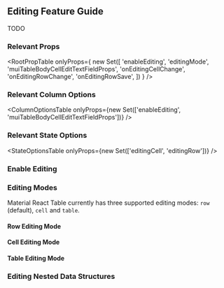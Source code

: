 
<Head>
  <title>Material React Table Docs - Editing Feature Guide</title>
  <meta
    name="description"
    content="How to enable data editing features in Material React Table"
  />
</Head>

## Editing Feature Guide

TODO

### Relevant Props

<RootPropTable
  onlyProps={
    new Set([
      'enableEditing',
      'editingMode',
      'muiTableBodyCellEditTextFieldProps',
      'onEditingCellChange',
      'onEditingRowChange',
      'onEditingRowSave',
    ])
  }
/>

### Relevant Column Options

<ColumnOptionsTable
  onlyProps={new Set(['enableEditing', 'muiTableBodyCellEditTextFieldProps'])}
/>

### Relevant State Options

<StateOptionsTable onlyProps={new Set(['editingCell', 'editingRow'])} />

### Enable Editing

### Editing Modes

Material React Table currently has three supported editing modes: `row` (default), `cell` and `table`.

#### Row Editing Mode

<EditingRowExample />

#### Cell Editing Mode

<EditingCellExample />

#### Table Editing Mode

<EditingTableExample />

### Editing Nested Data Structures
